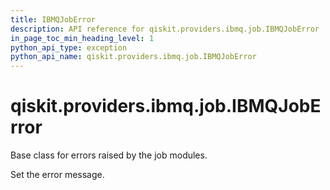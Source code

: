 ```yaml
---
title: IBMQJobError
description: API reference for qiskit.providers.ibmq.job.IBMQJobError
in_page_toc_min_heading_level: 1
python_api_type: exception
python_api_name: qiskit.providers.ibmq.job.IBMQJobError
---
```


# qiskit.providers.ibmq.job.IBMQJobError

<Class id="qiskit.providers.ibmq.job.IBMQJobError" github="https://github.com/qiskit/qiskit-ibmq-provider/tree/stable/0.17/qiskit/providers/ibmq/job/exceptions.py" signature="IBMQJobError(*message)">
  Base class for errors raised by the job modules.

  Set the error message.
</Class>

